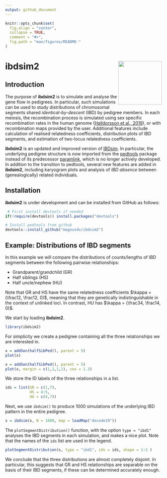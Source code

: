 ```yaml
---
output: github_document
---
```


<!-- README.md is generated from README.Rmd. Please edit that file -->

```r
knitr::opts_chunk$set(
  fig.align = "center",
  collapse = TRUE,
  comment = "#>",
  fig.path = "man/figures/README-"
)
```

# ibdsim2 <img src="man/figures/logo.png" align="right" height=140/>


## Introduction
The purpose of **ibdsim2** is to simulate and analyse the gene flow in pedigrees. In particular, such simulations can be used to study distributions of chromosomal segments shared _identical-by-descent_ (IBD) by pedigree members. In each meiosis, the recombination process is simulated using sex specific recombination rates in the human genome ([Halldorsson et al., 2019](https://doi.org/10.1126/science.aau1043)), or with recombination maps provided by the user. Additional features include calculation of realised relatedness coefficients, distribution plots of IBD segments, and estimation of two-locus relatedness coefficients.

**ibdsim2** is an updated and improved version of [IBDsim](https://CRAN.R-project.org/package=IBDsim). In particular, the underlying pedigree structure is now imported from the [pedtools](https://CRAN.R-project.org/package=pedtools) package instead of its predecessor [paramlink](https://CRAN.R-project.org/package=paramlink), which is no longer actively developed. In addition to the transition to pedtools, several new features are added in **ibdsim2**, including karyogram plots and analysis of _IBD absence_ between (genealogically) related individuals.

## Installation
**ibdsim2** is under development and can be installed from GitHub as follows:
```r
 # First install devtools if needed
if(!require(devtools)) install.packages("devtools")

# Install pedtools from github
devtools::install_github("magnusdv/ibdsim2")
```

## Example: Distributions of IBD segments
In this example we will compare the distributions of counts/lengths of IBD segments between the following pairwise relationships:

* Grandparent/grandchild (GR)
* Half siblings (HS)
* Half uncle/nephew (HU)

Note that GR and HS have the same relatedness coefficients $\kappa = (\frac12, \frac12, 0)$, meaning that they are genetically indistinguishable in the context of unlinked loci. In contrast, HU has $\kappa = (\frac34, \frac14, 0)$.

We start by loading **ibdsim2**.
```r
library(ibdsim2)
```

For simplicity we create a pedigree containing all the three relationships we are interested in.
```r
x = addSon(halfSibPed(), parent = 5)
plot(x)
```

```r
x = addSon(halfSibPed(), parent = 5)
plot(x, margin = c(1,1,1,1), cex = 1.3)
```

We store the ID labels of the three relationships in a list.
```r
ids = list(GR = c(1,7), 
           HS = 4:5, 
           HU = c(4,7))
```

Next, we use `ibdsim()` to produce 1000 simulations of the underlying IBD pattern in the entire pedigree.
```r
s = ibdsim(x, N = 1000, map = loadMap("decode19"))
```

The `plotSegmentDistribution()` function, with the option `type = "ibd1"` analyses the IBD segments in each simulation, and makes a nice plot. Note that the names of the `ids` list are used in the legend.
```r
plotSegmentDistribution(s, type = "ibd1", ids = ids, shape = 1:3 )
```

We conclude that the three distributions are almost completely disjoint. In particular, this suggests that GR and HS relationships are separable on the basis of their IBD segments, if these can be determined accurately enough.